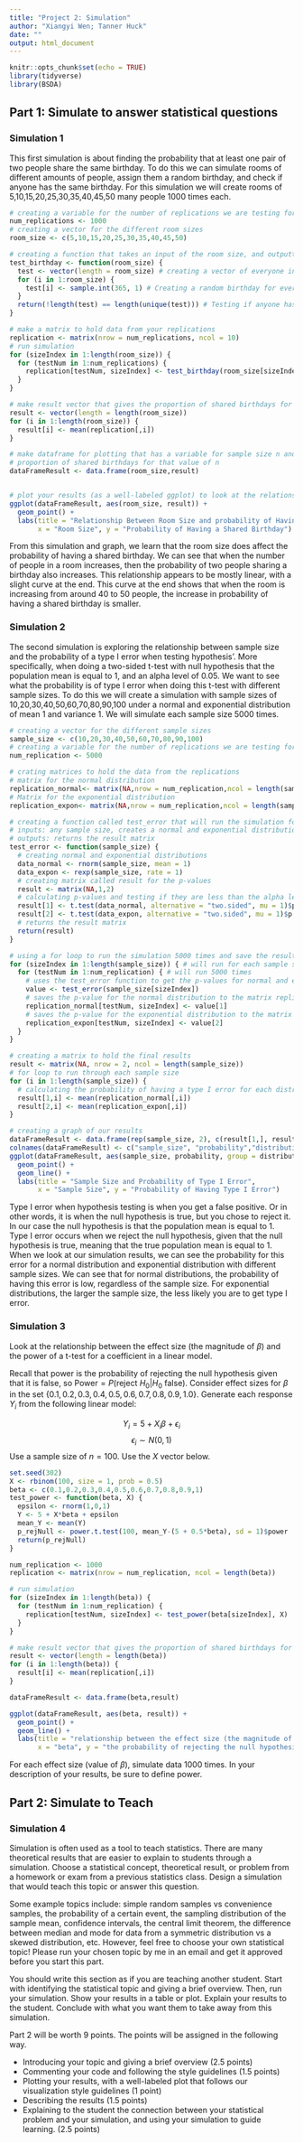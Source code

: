 ```yaml
---
title: "Project 2: Simulation"
author: "Xiangyi Wen; Tanner Huck"
date: ""
output: html_document
---
```


```r
knitr::opts_chunk$set(echo = TRUE)
library(tidyverse)
library(BSDA)
```

## Part 1: Simulate to answer statistical questions
### Simulation 1
This first simulation is about finding the probability that at least one pair of two people share the same birthday. To do this we can simulate rooms of different amounts of people, assign them a random birthday, and check if anyone has the same birthday. For this simulation we will create rooms of 5,10,15,20,25,30,35,40,45,50 many people 1000 times each.
```r
# creating a variable for the number of replications we are testing for each room size
num_replications <- 1000
# creating a vector for the different room sizes 
room_size <- c(5,10,15,20,25,30,35,40,45,50)

# creating a function that takes an input of the room size, and outputting a Boolean telling us if two people share a  birthday
test_birthday <- function(room_size) {
  test <- vector(length = room_size) # creating a vector of everyone in the room
  for (i in 1:room_size) {
    test[i] <- sample.int(365, 1) # Creating a random birthday for everyone in the room
  }
  return(!length(test) == length(unique(test))) # Testing if anyone has the same birthday as anyone else in the room
}

# make a matrix to hold data from your replications 
replication <- matrix(nrow = num_replications, ncol = 10)
# run simulation 
for (sizeIndex in 1:length(room_size)) {
  for (testNum in 1:num_replications) {
    replication[testNum, sizeIndex] <- test_birthday(room_size[sizeIndex])
  }
}

# make result vector that gives the proportion of shared birthdays for each value of the room size 
result <- vector(length = length(room_size))
for (i in 1:length(room_size)) {
  result[i] <- mean(replication[,i])
}

# make dataframe for plotting that has a variable for sample size n and a variable for 
# proportion of shared birthdays for that value of n 
dataFrameResult <- data.frame(room_size,result)


# plot your results (as a well-labeled ggplot) to look at the relationship between room size and the probability of having a shared birthday 
ggplot(dataFrameResult, aes(room_size, result)) +
  geom_point() +
  labs(title = "Relationship Between Room Size and probability of Having a Shared   Birthday",
       x = "Room Size", y = "Probability of Having a Shared Birthday")
```

From this simulation and graph, we learn that the room size does affect the probability of having a shared birthday. We can see that when the number of people in a room increases, then the probability of two people sharing a birthday also increases. This relationship appears to be mostly linear, with a slight curve at the end. This curve at the end shows that when the room is increasing from around 40 to 50 people, the increase in probability of having a shared birthday is smaller.

### Simulation 2
The second simulation is exploring the relationship between sample size and the probability of a type I error when testing hypothesis'. More specifically, when doing a two-sided t-test with null hypothesis that the population mean is equal to 1, and an alpha level of 0.05. We want to see what the probability is of type I error when doing this t-test with different sample sizes. To do this we will create a simulation with sample sizes of 10,20,30,40,50,60,70,80,90,100 under a normal and exponential distribution of mean 1 and variance 1. We will simulate each sample size 5000 times.
```r
# creating a vector for the different sample sizes
sample_size <- c(10,20,30,40,50,60,70,80,90,100)
# creating a variable for the number of replications we are testing for each sample size
num_replication <- 5000

# crating matrices to hold the data from the replications 
# matrix for the normal distribution
replication_normal<- matrix(NA,nrow = num_replication,ncol = length(sample_size))
# Matrix for the exponential distribution
replication_expon<- matrix(NA,nrow = num_replication,ncol = length(sample_size))

# creating a function called test_error that will run the simulation for any sample size, it will creates a normal and exponential distribution for that sample size, creates a temporary matrix called result to hold the results, runs a t-test with the distributions and saves the p-value to the result matrix
# inputs: any sample size, creates a normal and exponential distribution for that 
# outputs: returns the result matrix
test_error <- function(sample_size) {
  # creating normal and exponential distributions
  data_normal <- rnorm(sample_size, mean = 1)
  data_expon <- rexp(sample_size, rate = 1)
  # creating matrix called result for the p-values
  result <- matrix(NA,1,2)
  # calculating p-values and testing if they are less than the alpha level, which will return a Boolean true of false. (meaning that there is type I error if the Boolean is   true) then saving it to the result matrix for each distribution
  result[1] <- t.test(data_normal, alternative = "two.sided", mu = 1)$p.value < 0.05
  result[2] <- t.test(data_expon, alternative = "two.sided", mu = 1)$p.value < 0.05
  # returns the result matrix
  return(result)
}

# using a for loop to run the simulation 5000 times and save the results into two larger matrices, one for each type of distribution
for (sizeIndex in 1:length(sample_size)) { # will run for each sample size
  for (testNum in 1:num_replication) { # will run 5000 times
    # uses the test_error function to get the p-values for normal and exponential distributions
    value <- test_error(sample_size[sizeIndex])
    # saves the p-value for the normal distribution to the matrix replication_normal
    replication_normal[testNum, sizeIndex] <- value[1]
    # saves the p-value for the exponential distribution to the matrix replication_expon
    replication_expon[testNum, sizeIndex] <- value[2]
  }
}

# creating a matrix to hold the final results 
result <- matrix(NA, nrow = 2, ncol = length(sample_size))
# for loop to run through each sample size
for (i in 1:length(sample_size)) {
  # calculating the probability of having a type I error for each distribution
  result[1,i] <- mean(replication_normal[,i])
  result[2,i] <- mean(replication_expon[,i])
}

# creating a graph of our results
dataFrameResult <- data.frame(rep(sample_size, 2), c(result[1,], result[2,]), c(rep("normal_distribution", 10), rep("exponential_distribution", 10)))
colnames(dataFrameResult) <- c("sample_size", "probability","distribution_type")
ggplot(dataFrameResult, aes(sample_size, probability, group = distribution_type, color = distribution_type)) +
  geom_point() +
  geom_line() +
  labs(title = "Sample Size and Probability of Type I Error",
       x = "Sample Size", y = "Probability of Having Type I Error")
```

Type I error when hypothesis testing is when you get a false positive. Or in other words, it is when the null hypothesis is true, but you chose to reject it. In our case the null hypothesis is that the population mean is equal to 1. Type I error occurs when we reject the null hypothesis, given that the null hypothesis is true, meaning that the true population mean is equal to 1. When we look at our simulation results, we can see the probability for this error for a normal distribution and exponential distribution with different sample sizes. We can see that for normal distributions, the probability of having this error is low, regardless of the sample size. For exponential distributions, the larger the sample size, the less likely you are to get type I error. 

### Simulation 3

Look at the relationship between the effect size (the magnitude of $\beta$) and the power of a t-test for a coefficient in a linear model. 

Recall that power is the probability of rejecting the null hypothesis given that it is false, so $\text{Power} = P(\text{reject }H_0|H_0\text{ false})$. Consider effect sizes for $\beta$ in the set $\{0.1, 0.2, 0.3, 0.4, 0.5, 0.6, 0.7, 0.8, 0.9, 1.0\}$. Generate each response $Y_i$ from the following linear model:

$$Y_i = 5 + X_i\beta + \epsilon_i$$
$$\epsilon_i\sim N(0,1)$$
Use a sample size of $n = 100$. Use the $X$ vector below. 

```r
set.seed(302)
X <- rbinom(100, size = 1, prob = 0.5)
beta <- c(0.1,0.2,0.3,0.4,0.5,0.6,0.7,0.8,0.9,1)
test_power <- function(beta, X) {
  epsilon <- rnorm(1,0,1)
  Y <- 5 + X*beta + epsilon
  mean_Y <- mean(Y)
  p_rejNull <- power.t.test(100, mean_Y-(5 + 0.5*beta), sd = 1)$power
  return(p_rejNull)
}

num_replication <- 1000
replication <- matrix(nrow = num_replication, ncol = length(beta))

# run simulation 
for (sizeIndex in 1:length(beta)) {
  for (testNum in 1:num_replication) {
    replication[testNum, sizeIndex] <- test_power(beta[sizeIndex], X)
  }
}

# make result vector that gives the proportion of shared birthdays for each value of n 
result <- vector(length = length(beta))
for (i in 1:length(beta)) {
  result[i] <- mean(replication[,i])
}

dataFrameResult <- data.frame(beta,result)

ggplot(dataFrameResult, aes(beta, result)) +
  geom_point() +
  geom_line() +
  labs(title = "relationship between the effect size (the magnitude of beta) and the power of a t-test",
       x = "beta", y = "the probability of rejecting the null hypothesis given that it is false")
```



For each effect size (value of $\beta$), simulate data $1000$ times. In your description of your results, be sure to define power. 

## Part 2: Simulate to Teach 

### Simulation 4 

Simulation is often used as a tool to teach statistics. There are many theoretical results that are easier to explain to students through a simulation. Choose a statistical concept, theoretical result, or problem from a homework or exam from a previous statistics class. Design a simulation that would teach this topic or answer this question.

Some example topics include: simple random samples vs convenience samples, the probability of a certain event, the sampling distribution of the sample mean, confidence intervals, the central limit theorem, the difference between median and mode for data from a symmetric distribution vs a skewed distribution, etc. However, feel free to choose your own statistical topic! Please run your chosen topic by me in an email and get it approved before you start this part.

You should write this section as if you are teaching another student. Start with identifying the statistical topic and giving a brief overview. Then, run your simulation. Show your results in a table or plot. Explain your results to the student. Conclude with what you want them to take away from this simulation. 

Part 2 will be worth 9 points. The points will be assigned in the following way. 

* Introducing your topic and giving a brief overview (2.5 points)
* Commenting your code and following the style guidelines (1.5 points) 
* Plotting your results, with a well-labeled plot that follows our visualization style guidelines (1 point) 
* Describing the results (1.5 points)
* Explaining to the student the connection between your statistical problem and your simulation, and using your simulation to guide learning. (2.5 points)
